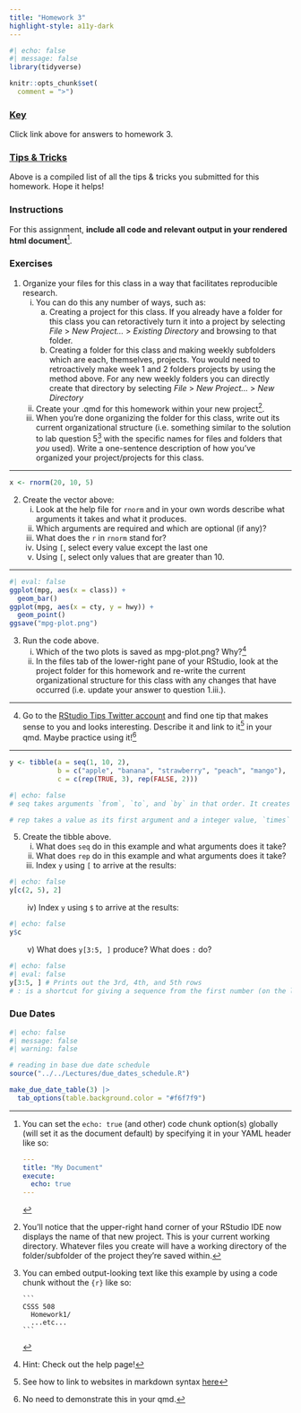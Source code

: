 ```yaml
---
title: "Homework 3"
highlight-style: a11y-dark
---
```


```r
#| echo: false
#| message: false
library(tidyverse)

knitr::opts_chunk$set(
  comment = ">")
```

### [Key](homework3_key.qmd)

Click link above for answers to homework 3. 

### [Tips & Tricks](tips_tricks.qmd)

Above is a compiled list of all the tips & tricks you submitted for this homework. Hope it helps!

### Instructions
For this assignment, **include all code and relevant output in your rendered html document**[^longnote1]. 

[^longnote1]: You can set the `echo: true` (and other) code chunk option(s) globally (will set it as the document default) by specifying it in your YAML header like so: 

    ```YAML
    ---
    title: "My Document"
    execute:
      echo: true
    ---
    ```


### Exercises

1. Organize your files for this class in a way that facilitates reproducible research. 
    i) You can do this any number of ways, such as: 
        a) Creating a project for this class. If you already have a folder for this class you can retoractively turn it into a project by selecting *File* > *New Project...* > *Existing Directory* and browsing to that folder. 
        b) Creating a folder for this class and making weekly subfolders which are each, themselves, projects. You would need to retroactively make week 1 and 2 folders projects by using the method above. For any new weekly folders you can directly create that directory by selecting *File* > *New Project...* > *New Directory*
    ii) Create your .qmd for this homework within your new project^[You'll notice that the upper-right hand corner of your RStudio IDE now displays the name of that new project. This is your current working directory. Whatever files you create will have a working directory of the folder/subfolder of the project they're saved within.].
    iii) When you're done organizing the folder for this class, write out its current organizational structure (i.e. something similar to the solution to lab question 5[^longnote2] with the specific names for files and folders that *you* used). Write a one-sentence description of how you've organized your project/projects for this class. 

[^longnote2]: You can embed output-looking text like this example by using a code chunk without the `{r}` like so:

    ```` 
    ```
    CSSS 508
      Homework1/
      ...etc...
    ```
    ````
    
---

```r
x <- rnorm(20, 10, 5)
```

2. Create the vector above:
    i) Look at the help file for `rnorm` and in your own words describe what arguments it takes and what it produces.
    ii) Which arguments are required and which are optional (if any)?
    iii) What does the `r` in `rnorm` stand for? 
    iv) Using `[`, select every value except the last one
    v) Using `[`, select only values that are greater than 10. 

---

```r
#| eval: false
ggplot(mpg, aes(x = class)) +
  geom_bar()
ggplot(mpg, aes(x = cty, y = hwy)) +
  geom_point()
ggsave("mpg-plot.png")
```



3. Run the code above. 
   i) Which of the two plots is saved as mpg-plot.png? Why?^[Hint: Check out the help page!]
   ii) In the files tab of the lower-right pane of your RStudio, look at the project folder for this homework and re-write the current organizational structure for this class with any changes that have occurred (i.e. update your answer to question 1.iii.). 

---

4. Go to the [RStudio Tips Twitter account](https://twitter.com/rstudiotips) and find one tip that makes sense to you and looks interesting. Describe it and link to it^[See how to link to websites in markdown syntax [here](https://quarto.org/docs/authoring/markdown-basics.html#links-images)] in your qmd. Maybe practice using it!^[No need to demonstrate this in your qmd.]

---

```r
y <- tibble(a = seq(1, 10, 2), 
            b = c("apple", "banana", "strawberry", "peach", "mango"), 
            c = c(rep(TRUE, 3), rep(FALSE, 2)))
```

```r
#| echo: false
# seq takes arguments `from`, `to`, and `by` in that order. It creates a vector of numeric values starting with the value input `from`, ending with the value input `by`, in increments of the value input `by`. 

# rep takes a value as its first argument and a integer value, `times` as its default second argument. It repeats the first argument by the specified number of times in the second argument. 
```


5. Create the tibble above. 
   i) What does `seq` do in this example and what arguments does it take? 
   ii) What does `rep` do in this example and what arguments does it take?
   iii) Index `y` using `[` to arrive at the results: 
   
```r
#| echo: false
y[c(2, 5), 2]
```
    
<span>&emsp;&emsp;</span> iv) Index `y` using `$` to arrive at the results: 
   
```r
#| echo: false
y$c
```
   
<span>&emsp;&emsp;</span> v) What does `y[3:5, ]` produce? What does `:` do?

```r
#| echo: false
#| eval: false 
y[3:5, ] # Prints out the 3rd, 4th, and 5th rows
# : is a shortcut for giving a sequence from the first number (on the left) to the second number (on the right) in increments of 1 or -1
```


### Due Dates

```r
#| echo: false
#| message: false
#| warning: false

# reading in base due date schedule
source("../../Lectures/due_dates_schedule.R")

make_due_date_table(3) |> 
  tab_options(table.background.color = "#f6f7f9")
```